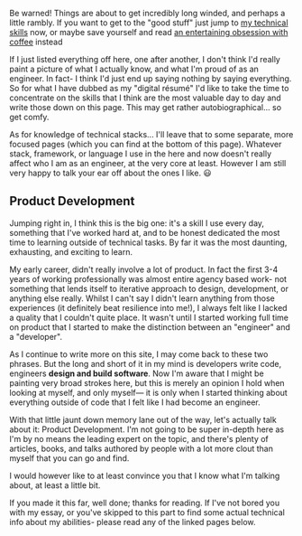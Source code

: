 <Warning>

Be warned! Things are about to get incredibly long winded, and perhaps a
little rambly. If you want to get to the "good stuff" just jump to [my
technical skills](#pages) now, or maybe save yourself and read
[an entertaining obsession with coffee](/interests/coffee) instead

</Warning>

If I just listed everything off here, one after another, I don't think I'd
really paint a picture of what I actually know, and what I'm proud of as an
engineer. In fact- I think I'd just end up saying nothing by saying everything.
So for what I have dubbed as my "digital résumé" I'd like to take the time to
concentrate on the skills that I think are the most valuable day to day and
write those down on this page. This may get rather autobiographical...
so get comfy.

As for knowledge of technical stacks... I'll leave that to some separate, more
focused pages (which you can find at the bottom of this page).
Whatever stack, framework, or language I use in the here and now
doesn't really affect who I am as an engineer, at the very core at least.
However I am still very happy to talk your ear off about the ones I like. 😃

## Product Development

Jumping right in, I think this is the big one: it's a skill I use every day,
something that I've worked hard at, and to be honest dedicated the most time
to learning outside of technical tasks. By far it was the most daunting,
exhausting, and exciting to learn.

My early career, didn't really involve a lot of product. In fact the first 3-4
years of working professionally was almost entire agency based work- not
something that lends itself to iterative approach to design, development, or
anything else really. Whilst I can't say I didn't learn anything from those
experiences (it definitely beat resilience into me!), I always felt like I
lacked a quality that I couldn't quite place. It wasn't until I started working
full time on product that I started to make the distinction between an
"engineer" and a "developer".

As I continue to write more on this site, I may come back to these two phrases.
But the long and short of it in my mind is developers write code,
engineers **design and build software**. Now I'm aware that I might be painting
very broad strokes here, but this is merely an opinion I hold when looking at
myself, and only myself&mdash; it is only when I started thinking about
everything outside of code that I felt like I had become an engineer.

With that little jaunt down memory lane out of the way, let's actually talk
about it: Product Development. I'm not going to be super in-depth here as I'm
by no means the leading expert on the topic, and there's plenty of articles,
books, and talks authored by people with a lot more clout than myself that
you can go and find.

I would however like to at least convince you that I know what I'm talking about,
at least a little bit.

If you made it this far, well done; thanks for reading. If I've not bored you
with my essay, or you've skipped to this part to find some actual technical info
about my abilities- please read any of the linked pages below.
